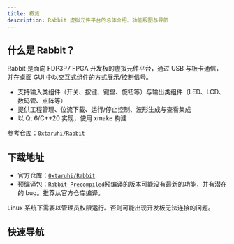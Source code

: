 ```yaml
---
title: 概览
description: Rabbit 虚拟元件平台的总体介绍、功能版图与导航
---
```



## 什么是 Rabbit？

Rabbit 是面向 FDP3P7 FPGA 开发板的虚拟元件平台，通过 USB 与板卡通信，并在桌面 GUI 中以交互式组件的方式展示/控制信号。

- 支持输入类组件（开关、按键、键盘、旋钮等）与输出类组件（LED、LCD、数码管、点阵等）
- 提供工程管理、位流下载、运行/停止控制、波形生成与查看集成
- 以 Qt 6/C++20 实现，使用 xmake 构建

参考仓库：[`0xtaruhi/Rabbit`](https://github.com/0xtaruhi/Rabbit)

## 下载地址
- 官方仓库：[`0xtaruhi/Rabbit`](https://github.com/0xtaruhi/Rabbit)
- 预编译包：[`Rabbit-Precompiled`](https://github.com/0xtaruhi/Rabbit/releases/tag/v1.0.1)预编译的版本可能没有最新的功能，并有潜在的 bug。推荐从官方仓库编译。

<Callout type="warn">
  Linux 系统下需要以管理员权限运行。否则可能出现开发板无法连接的问题。
</Callout>

## 快速导航

<Cards>
  <Card title="编译与构建" description="环境依赖、xmake 配置与运行" href="/docs/rabbit/compile" />
  <Card title="新建项目与设置" description="创建 .rbtprj、约束/位流配置" href="/docs/rabbit/project" />
  <Card title="界面与页面导航" description="主窗口、工具栏与组件面板" href="/docs/rabbit/pages" />
  <Card title="端口/引脚与波形" description="Pin 映射、VCD 与 GTKWave" href="/docs/rabbit/ports-waveform" />
  <Card title="架构与组件库" description="软件架构与组件分层" href="/docs/rabbit/architecture" />
  <Card title="扩展：新增组件" description="继承基类、注册菜单与图标" href="/docs/rabbit/add-component" />
</Cards>
